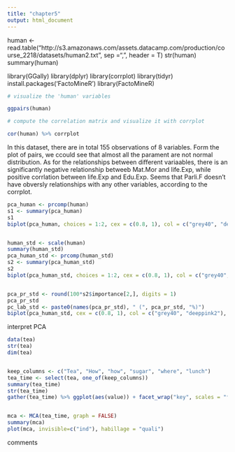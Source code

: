 ```yaml
---
title: "chapter5"
output: html_document
---
```


human <- read.table("http://s3.amazonaws.com/assets.datacamp.com/production/course_2218/datasets/human2.txt", sep  =",", header = T)
str(human)
summary(human) 

library(GGally)
library(dplyr)
library(corrplot)
library(tidyr)
install.packages('FactoMineR')
library(FactoMineR)

```r

# visualize the 'human' variables

ggpairs(human)

# compute the correlation matrix and visualize it with corrplot

cor(human) %>% corrplot


```

In this dataset, there are in total 155 observations of 8 variables. Form the plot of pairs, we ccould see that almost all the parament are not normal distribution. As for the relationships between different variaables, there is an significantly negative relationship betweeb Mat.Mor and life.Exp, while positive corrlation between life.Exp and Edu.Exp. Seems that Parli.F doesn't have obversly relationships with any other variables, according to the corrplot.

```r

pca_human <- prcomp(human)
s1 <- summary(pca_human)
s1
biplot(pca_human, choices = 1:2, cex = c(0.8, 1), col = c("grey40", "deeppink2"))


human_std <- scale(human)
summary(human_std)
pca_human_std <- prcomp(human_std)
s2 <- summary(pca_human_std)
s2
biplot(pca_human_std, choices = 1:2, cex = c(0.8, 1), col = c("grey40", "deeppink2"))


pca_pr_std <- round(100*s2$importance[2,], digits = 1) 
pca_pr_std
pc_lab_std <- paste0(names(pca_pr_std), " (", pca_pr_std, "%)")
biplot(pca_human_std, cex = c(0.8, 1), col = c("grey40", "deeppink2"), xlab = pc_lab_std[1], ylab = pc_lab_std[2])

```

interpret PCA

```r
data(tea)
str(tea)
dim(tea)


keep_columns <- c("Tea", "How", "how", "sugar", "where", "lunch")
tea_time <- select(tea, one_of(keep_columns))
summary(tea_time)
str(tea_time)
gather(tea_time) %>% ggplot(aes(value)) + facet_wrap("key", scales = "free") + geom_bar() + theme(axis.text.x = element_text(angle = 45, hjust = 1, size = 8))


mca <- MCA(tea_time, graph = FALSE)
summary(mca)
plot(mca, invisible=c("ind"), habillage = "quali")

```

comments

